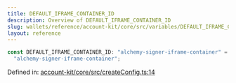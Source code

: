 ```yaml
---
title: DEFAULT_IFRAME_CONTAINER_ID
description: Overview of DEFAULT_IFRAME_CONTAINER_ID
slug: wallets/reference/account-kit/core/src/variables/DEFAULT_IFRAME_CONTAINER_ID
layout: reference
---
```


```ts
const DEFAULT_IFRAME_CONTAINER_ID: "alchemy-signer-iframe-container" =
  "alchemy-signer-iframe-container";
```

Defined in: [account-kit/core/src/createConfig.ts:14](https://github.com/alchemyplatform/aa-sdk/blob/e3c1a23e6e03f44bf2db3afddb97a91b175cba58/account-kit/core/src/createConfig.ts#L14)
